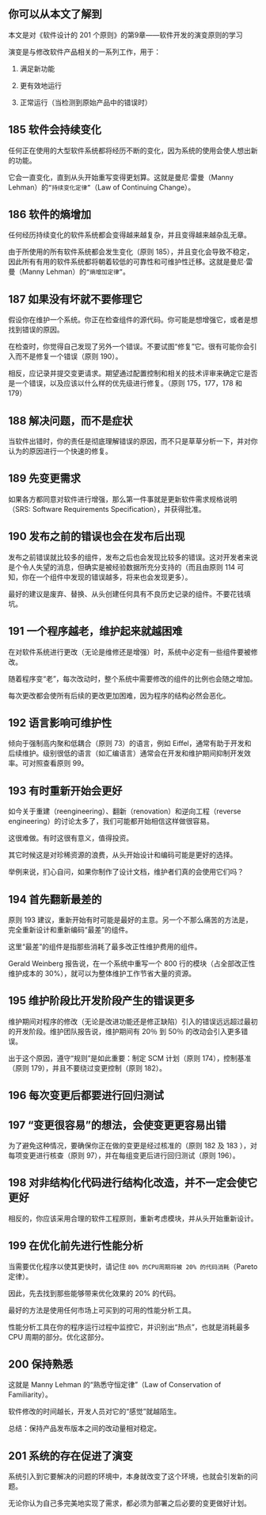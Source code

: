 ## 你可以从本文了解到

本文是对《软件设计的 201 个原则》的第9章——软件开发的演变原则的学习

演变是与修改软件产品相关的一系列工作，用于：

1. 满足新功能

2. 更有效地运行

3. 正常运行（当检测到原始产品中的错误时）

## 185 软件会持续变化

任何正在使用的大型软件系统都将经历不断的变化，因为系统的使用会使人想出新的功能。

它会一直变化，直到从头开始重写变得更划算。这就是曼尼·雷曼（Manny Lehman）的`“持续变化定律”`（Law of Continuing Change）。

## 186 软件的熵增加

任何经历持续变化的软件系统都会变得越来越复杂，并且变得越来越杂乱无章。

由于所使用的所有软件系统都会发生变化（原则 185），并且变化会导致不稳定，因此所有有用的软件系统都将朝着较低的可靠性和可维护性迁移。这就是曼尼·雷曼（Manny Lehman）的`“熵增加定律”`。

## 187 如果没有坏就不要修理它

假设你在维护一个系统。你正在检查组件的源代码。你可能是想增强它，或者是想找到错误的原因。

在检查时，你觉得自己发现了另外一个错误。不要试图“修复”它。很有可能你会引入而不是修复一个错误（原则 190）。

相反，应记录并提交变更请求。期望通过配置控制和相关的技术评审来确定它是否是一个错误，以及应该以什么样的优先级进行修复。（原则 175，177，178 和 179）

## 188 解决问题，而不是症状

当软件出错时，你的责任是彻底理解错误的原因，而不只是草草分析一下，并对你认为的原因进行一个快速的修复。

## 189 先变更需求

如果各方都同意对软件进行增强，那么第一件事就是更新软件需求规格说明（SRS: Software Requirements Specification），并获得批准。

## 190 发布之前的错误也会在发布后出现

发布之前错误就比较多的组件，发布之后也会发现比较多的错误。这对开发者来说是个令人失望的消息，但确实是被经验数据所充分支持的（而且由原则 114 可知，你在一个组件中发现的错误越多，将来也会发现更多）。

最好的建议是废弃、替换、从头创建任何具有不良历史记录的组件。不要花钱填坑。

## 191 一个程序越老，维护起来就越困难

在对软件系统进行更改（无论是维修还是增强）时，系统中必定有一些组件要被修改。

随着程序变“老”，每次改动时，整个系统中需要修改的组件的比例也会随之增加。

每次更改都会使所有后续的更改更加困难，因为程序的结构必然会恶化。

## 192 语言影响可维护性

倾向于强制高内聚和低耦合（原则 73）的语言，例如 Eiffel，通常有助于开发和后续维护。级别很低的语言（如汇编语言）通常会在开发和维护期间抑制开发效率。可对照查看原则 99。

## 193 有时重新开始会更好

如今关于重建（reengineering）、翻新（renovation）和逆向工程（reverse engineering）的讨论太多了，我们可能都开始相信这样做很容易。

这很难做。有时这很有意义，值得投资。

其它时候这是对珍稀资源的浪费，从头开始设计和编码可能是更好的选择。

举例来说，扪心自问，如果你制作了设计文档，维护者们真的会使用它们吗？

## 194 首先翻新最差的

原则 193 建议，重新开始有时可能是最好的主意。另一个不那么痛苦的方法是，完全重新设计和重新编码“最差”的组件。

这里“最差”的组件是指那些消耗了最多改正性维护费用的组件。

Gerald Weinberg 报告说，在一个系统中重写一个 800 行的模块（占全部改正性维护成本的 30%），就可以为整体维护工作节省大量的资源。

## 195 维护阶段比开发阶段产生的错误更多

维护期间对程序的修改（无论是改进功能还是修正缺陷）引入的错误远远超过最初的开发阶段。维护团队报告说，维护期间有 20％ 到 50％ 的改动会引入更多错误。

出于这个原因，遵守“规则”是如此重要：制定 SCM 计划（原则 174），控制基准（原则 179），并且不要绕过变更控制（原则 182）。

## 196 每次变更后都要进行回归测试

## 197 “变更很容易”的想法，会使变更更容易出错

为了避免这种情况，要确保你正在做的变更是经过核准的（原则 182 及 183 ），对每项变更进行核查（原则 97），并在每组变更后进行回归测试（原则 196）。

## 198 对非结构化代码进行结构化改造，并不一定会使它更好

相反的，你应该采用合理的软件工程原则，重新考虑模块，并从头开始重新设计。

## 199 在优化前先进行性能分析

当需要优化程序以使其更快时，请记住 `80% 的CPU周期将被 20% 的代码消耗`（Pareto定律）。

因此，先去找到那些能够带来优化效果的 20% 的代码。

最好的方法是使用任何市场上可买到的可用的性能分析工具。

性能分析工具在你的程序运行过程中监控它，并识别出“热点”，也就是消耗最多 CPU 周期的部分。优化这部分。

## 200 保持熟悉

这就是 Manny Lehman 的“熟悉守恒定律”（Law of Conservation of Familiarity）。

软件修改的时间越长，开发人员对它的“感觉”就越陌生。

总结：保持产品发布版本之间的改动量相对稳定。

## 201 系统的存在促进了演变

系统引入到它要解决的问题的环境中，本身就改变了这个环境，也就会引发新的问题。

无论你认为自己多完美地实现了需求，都必须为部署之后必要的变更做好计划。

